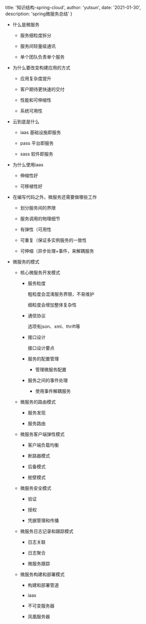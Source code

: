 
  title: '知识结构-spring-cloud',
  author: 'yutsun',
  date: '2021-01-30',
  description: 'spring微服务总结'
}


<!-- content starts here -->

* 什么是微服务

  - 服务细粒度拆分

  - 服务间轻量级通讯

  - 单个团队负责单个服务

* 为什么要改变构建应用的方式

  - 应用复杂度提升

  - 客户期待更快速的交付

  - 性能和可伸缩性

  - 系统可用性

* 云到底是什么

  - iaas 基础设施即服务

  - pass 平台即服务

  - sass 软件即服务

* 为什么使用iaas

  - 伸缩性好

  - 可移植性好

* 在编写代码之外，微服务还需要做哪些工作

  - 划分服务间的界限

  - 服务调用的物理细节

  - 有弹性（可用性

  - 可重复（保证多实例服务的一致性

  - 可伸缩（异步处理+事件，来解耦服务

* 微服务的模式

  * 核心微服务开发模式

    - 服务粒度

      粗粒度会混淆服务界限，不易维护

      细粒度会增加整体复杂性

    - 通信协议

      选项有json、xml、thrift等

    - 接口设计

      接口设计要点

    - 服务的配置管理

      - 管理微服务配置

    - 服务之间的事件处理

      - 使用事件解耦服务

  * 微服务的路由模式

    - 服务发现

    - 服务路由

  * 微服务客户端弹性模式

    - 客户端负载均衡

    - 断路器模式

    - 后备模式

    - 舱壁模式

  * 微服务安全模式

    - 验证

    - 授权

    - 凭据管理和传播

  * 微服务日志记录和跟踪模式

    - 日志关联

    - 日志聚合

    - 微服务跟踪

  * 微服务构建和部署模式

    - 构建和部署管道

    - iaas

    - 不可变服务器

    - 凤凰服务器
